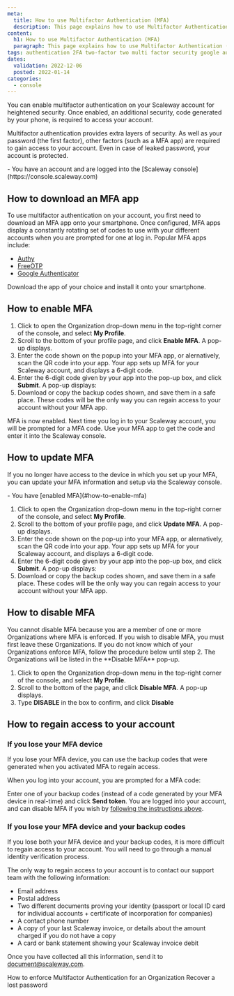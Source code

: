 ```yaml
---
meta:
  title: How to use Multifactor Authentication (MFA)
  description: This page explains how to use Multifactor Authentication (MFA)
content:
  h1: How to use Multifactor Authentication (MFA)
  paragraph: This page explains how to use Multifactor Authentication (MFA)
tags: authentication 2FA two-factor two multi factor security google authenticator authenticator
dates:
  validation: 2022-12-06
  posted: 2022-01-14
categories:
  - console
---
```


You can enable multifactor authentication on your Scaleway account for heightened security. Once enabled, an additional security, code generated by your phone, is required to access your account.

Multifactor authentication provides extra layers of security. As well as your password (the first factor), other factors (such as a MFA app) are required to gain access to your account. Even in case of leaked password, your account is protected.

<Message type="requirement">
  - You have an account and are logged into the [Scaleway console](https://console.scaleway.com)
</Message>

## How to download an MFA app

To use multifactor authentication on your account, you first need to download an MFA app onto your smartphone. Once configured, MFA apps display a constantly rotating set of codes to use with your different accounts when you are prompted for one at log in. Popular MFA apps include:
- [Authy](https://authy.com/download/)
- [FreeOTP](https://freeotp.github.io/)
- [Google Authenticator](https://play.google.com/store/apps/details?id=com.google.android.apps.authenticator2&hl=en&gl=US)

Download the app of your choice and install it onto your smartphone.

## How to enable MFA

1. Click to open the Organization drop-down menu in the top-right corner of the console, and select **My Profile**.
    <Lightbox src="scaleway-org-dropdown-myprofile.webp" alt="" />
2. Scroll to the bottom of your profile page, and click **Enable MFA**. A pop-up displays.
    <Lightbox src="scaleway-2FA-popup-1.webp" alt="" />
3. Enter the code shown on the popup into your MFA app, or alernatively, scan the QR code into your app.
    Your app sets up MFA for your Scaleway account, and displays a 6-digit code.
4. Enter the 6-digit code given by your app into the pop-up box, and click **Submit**. A pop-up displays:
    <Lightbox src="scaleway-2FA-popup-2.webp" alt="" />
5. Download or copy the backup codes shown, and save them in a safe place. These codes will be the only way you can regain access to your account without your MFA app.

MFA is now enabled. Next time you log in to your Scaleway account, you will be prompted for a MFA code. Use your MFA app to get the code and enter it into the Scaleway console.

## How to update MFA

If you no longer have access to the device in which you set up your MFA, you can update your MFA information and setup via the Scaleway console.

<Message type="requirement">
  - You have [enabled MFA](#how-to-enable-mfa)
</Message>

1. Click to open the Organization drop-down menu in the top-right corner of the console, and select **My Profile**.
2. Scroll to the bottom of your profile page, and click **Update MFA**. A pop-up displays.
3. Enter the code shown on the pop-up into your MFA app, or alernatively, scan the QR code into your app.
    Your app sets up MFA for your Scaleway account, and displays a 6-digit code.
4. Enter the 6-digit code given by your app into the pop-up box, and click **Submit**. A pop-up displays:
5. Download or copy the backup codes shown, and save them in a safe place. These codes will be the only way you can regain access to your account without your MFA app.

## How to disable MFA

<Message type="important">
  You cannot disable MFA because you are a member of one or more Organizations where MFA is enforced. If you wish to disable MFA, you must first leave these Organizations. If you do not know which of your Organizations enforce MFA, follow the procedure below until step 2. The Organizations will be listed in the **Disable MFA** pop-up.
</Message>

1. Click to open the Organization drop-down menu in the top-right corner of the console, and select **My Profile**.
2. Scroll to the bottom of the page, and click **Disable MFA**. A pop-up displays.
    <Lightbox src="scaleway-2FA-disable.webp" alt="" />
3. Type **DISABLE** in the box to confirm, and click **Disable**

## How to regain access to your account

### If you lose your MFA device

If you lose your MFA device, you can use the backup codes that were generated when you activated MFA to regain access.

When you log into your account, you are prompted for a MFA code:

<Lightbox src="scaleway-2FA-login.webp" alt="" />

Enter one of your backup codes (instead of a code generated by your MFA device in real-time) and click **Send token**. You are logged into your account, and can disable MFA if you wish by [following the instructions above](#how-to-disable-MFA).

### If you lose your MFA device and your backup codes

If you lose both your MFA device and your backup codes, it is more difficult to regain access to your account. You will need to go through a manual identity verification process.

The only way to regain access to your account is to contact our support team with the following information:
  * Email address
  * Postal address
  * Two different documents proving your identity (passport or local ID card for individual accounts + certificate of incorporation for companies)
  * A contact phone number
  * A copy of your last Scaleway invoice, or details about the amount charged if you do not have a copy
  * A card or bank statement showing your Scaleway invoice debit

Once you have collected all this information, send it to [document@scaleway.com](mailto:document@scaleway.com).


<Navigation title="See Also">
  <PreviousButton to="/console/my-account/how-to/enforce-mfa">How to enforce Multifactor Authentication for an Organization</PreviousButton>
  <NextButton to="/console/my-account/how-to/recover-a-lost-password/">Recover a lost password</NextButton>
</Navigation>